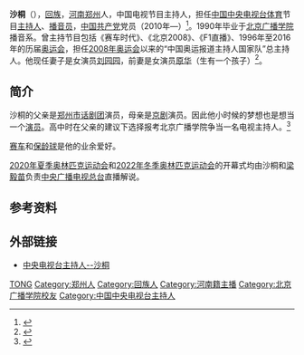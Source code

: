 '''沙桐'''（{{bd|1968年|4月9日|||}}），[[回族|回族]]，[[河南|河南]][[郑州|郑州]]人，中国电视节目主持人，担任[[中国中央电视台|中国中央电视台]][[体育|体育]]节目[[主持人|主持人]]、[[播音员|播音员]]，[[中国共产党|中国共产党]]党员（2010年—）<ref>{{cite web |url=https://www.youtube.com/watch?v=R4u5JFNXPvk}}</ref>。1990年毕业于[[北京广播学院|北京广播学院]]播音系。曾主持节目包括《赛车时代》、《北京2008》、《F1直播》、1996年至2016年的历届[[奥运会|奥运会]]，担任[[2008年奥运会|2008年奥运会]]以来的“中国奥运报道主持人国家队”总主持人。他现任妻子是女演员[[刘园园|刘园园]]，前妻是女演员[[原华|原华]]（生有一个孩子）<ref >{{cite web |url=http://www.menww.com/news/13405.html |language= |title=沙桐前妻原华 |publisher=男人世界 |date=2013年10月19日 |accessdate= |archive-url=https://web.archive.org/web/20170223212814/http://www.menww.com/news/13405.html |archive-date=2017年2月23日 |dead-url=yes }}</ref>。

== 简介 ==
沙桐的父亲是[[郑州市话剧团|郑州市话剧团]]演员，母亲是[[京剧|京剧]]演员。因此他小时候的梦想也是想当一个[[演员|演员]]。高中时在父亲的建议下选择报考北京广播学院争当一名电视主持人。<ref >{{cite web |url=http://www.cctvse.net/news_show.asp?id=842 |language= |title=2012年3月刊：沙桐&童可欣　放声伦敦 |publisher=中视体育 |date=2012年4月9日 |accessdate= }}{{Dead link|date=2019年11月 |bot=InternetArchiveBot |fix-attempted=yes }}</ref>

[[赛车|赛车]]和[[保龄球|保龄球]]是他的业余爱好。

[[2020年夏季奥林匹克运动会|2020年夏季奥林匹克运动会]]和[[2022年冬季奥林匹克运动会|2022年冬季奥林匹克运动会]]的开幕式均由沙桐和[[梁毅苗|梁毅苗]]负责[[中央广播电视总台|中央广播电视总台]]直播解说。

== 参考资料 ==
{{reflist}}

== 外部链接 ==
* [http://www.cctv.com/tvguide/anchors/shatong/shatong.html 中央电视台主持人--沙桐] {{Wayback|url=http://www.cctv.com/tvguide/anchors/shatong/shatong.html |date=20180908153131 }}

{{Authority control}}
{{DEFAULTSORT:SH沙}}
[[Category:沙姓|TONG]]
[[Category:郑州人|Category:郑州人]]
[[Category:回族人|Category:回族人]]
[[Category:河南籍主播|Category:河南籍主播]]
[[Category:北京广播学院校友|Category:北京广播学院校友]]
[[Category:中国中央电视台主持人|Category:中国中央电视台主持人]]